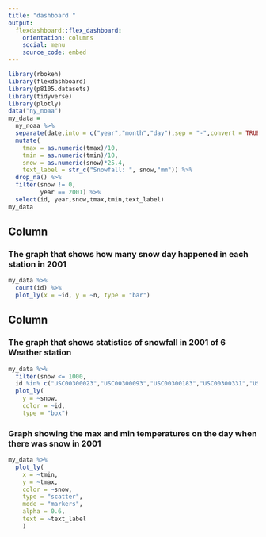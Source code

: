```yaml
---
title: "dashboard "
output: 
  flexdashboard::flex_dashboard:
    orientation: columns
    social: menu
    source_code: embed
---
```


```r
library(rbokeh)
library(flexdashboard)
library(p8105.datasets)
library(tidyverse)
library(plotly)
data("ny_noaa")
my_data = 
  ny_noaa %>%
  separate(date,into = c("year","month","day"),sep = "-",convert = TRUE) %>%
  mutate(
    tmax = as.numeric(tmax)/10,
    tmin = as.numeric(tmin)/10,
    snow = as.numeric(snow)*25.4,
    text_label = str_c("Snowfall: ", snow,"mm")) %>%
  drop_na() %>%
  filter(snow != 0,
         year == 2001) %>%
  select(id, year,snow,tmax,tmin,text_label)
my_data
```

Column {data-width=650}
-----------------------------------------------------------------------
### The graph that shows how many snow day happened in each station in 2001
```r
my_data %>%
  count(id) %>%
  plot_ly(x = ~id, y = ~n, type = "bar")
```

Column {data-width=350}
-----------------------------------------------------------------------
### The graph that shows statistics of snowfall in 2001 of 6 Weather station
```r
my_data %>%
  filter(snow <= 1000,
  id %in% c("USC00300023","USC00300093","USC00300183","USC00300331","USC00300343","USC00300668")) %>%
  plot_ly(
    y = ~snow,
    color = ~id,
    type = "box")
```
### Graph showing the max and min temperatures on the day when there was snow in 2001
```r
my_data %>%
  plot_ly( 
    x = ~tmin,
    y = ~tmax,
    color = ~snow,
    type = "scatter",
    mode = "markers",
    alpha = 0.6,
    text = ~text_label
    )
```